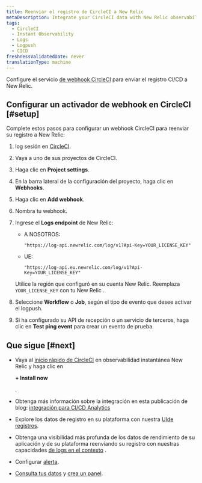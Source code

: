 ```yaml
---
title: Reenviar el registro de CircleCI a New Relic
metaDescription: Integrate your CircleCI data with New Relic observability.
tags:
  - CircleCI
  - Instant Observability
  - Logs
  - Logpush
  - CICD
freshnessValidatedDate: never
translationType: machine
---
```


Configure el servicio [de webhook CircleCI](https://circleci.com/docs/2.0/webhooks/) para enviar el registro CI/CD a New Relic.

## Configurar un activador de webhook en CircleCI [#setup]

Complete estos pasos para configurar un webhook CircleCI para reenviar su registro a New Relic:

1. log sesión en [CircleCI](https://app.circleci.com/projects).

2. Vaya a uno de sus proyectos de CircleCI.

3. Haga clic en <DoNotTranslate>**Project settings**</DoNotTranslate>.

4. En la barra lateral de la configuración del proyecto, haga clic en <DoNotTranslate>**Webhooks**</DoNotTranslate>.

5. Haga clic en <DoNotTranslate>**Add webhook**</DoNotTranslate>.

6. Nombra tu webhook.

7. Ingrese el <DoNotTranslate>**Logs endpoint**</DoNotTranslate> de New Relic:

   * A NOSOTROS:

     ```
     "https://log-api.newrelic.com/log/v1?Api-Key=YOUR_LICENSE_KEY"
     ```

   * UE:

     ```
     "https://log-api.eu.newrelic.com/log/v1?Api-Key=YOUR_LICENSE_KEY"
     ```

   Utilice la región que configuró en su cuenta New Relic. Reemplaza `YOUR_LICENSE_KEY` con tu New Relic <InlinePopover type="licenseKey"/>.

8. Seleccione <DoNotTranslate>**Workflow**</DoNotTranslate> o <DoNotTranslate>**Job**</DoNotTranslate>, según el tipo de evento que desee activar el logpush.

9. Si ha configurado su API de recepción o un servicio de terceros, haga clic en <DoNotTranslate>**Test ping event**</DoNotTranslate> para crear un evento de prueba.

<InstallFeedback/>

## Que sigue [#next]

* Vaya al [inicio rápido de CircleCI](https://newrelic.com/instant-observability/circleci/39109d3d-b1d8-4366-8ca9-b8925005f727) en observabilidad instantánea New Relic y haga clic en

  <DoNotTranslate>**+ Install now**</DoNotTranslate>

  .

* Obtenga más información sobre la integración en esta publicación de blog: [integración para CI/CD Analytics](https://newrelic.com/blog/nerdlog/integrations-for-ci-cd-analytics)

* Explore los datos de registro en su plataforma con nuestra [UIde registros](/docs/logs/log-management/ui-data/use-logs-ui/).

* Obtenga una visibilidad más profunda de los datos de rendimiento de su aplicación y de su plataforma reenviando su registro con nuestras capacidades [de logs en el contexto](/docs/logs/enable-log-management-new-relic/configure-logs-context/configure-logs-context-apm-agents/) .

* Configurar [alerta](/docs/alerts-applied-intelligence/new-relic-alerts/alert-conditions/create-alert-conditions/).

* [Consulta tus datos](/docs/query-your-data/explore-query-data/get-started/introduction-querying-new-relic-data/) y [crea un panel](/docs/query-your-data/explore-query-data/dashboards/introduction-dashboards/).
